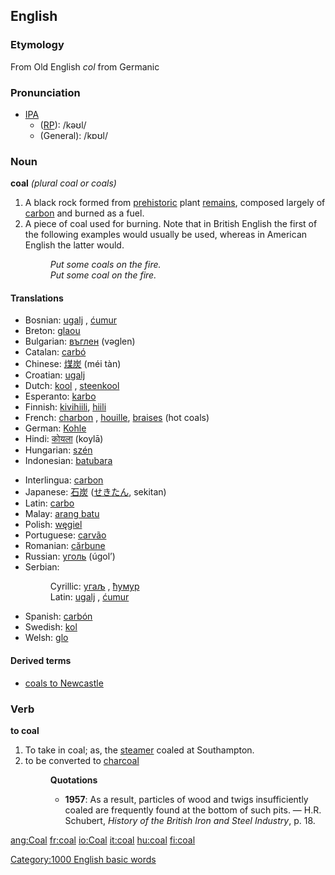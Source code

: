 ==English==

===Etymology===
From Old English ''col'' from Germanic

===Pronunciation===
*[[IPA|IPA]]
**([[received pronunciation|RP]]): /kəʊl/
**(General): /kɒʊl/

===Noun===
'''coal''' ''(plural coal or coals)''
# A black rock formed from [[prehistoric]] plant [[remains]], composed largely of [[carbon]] and burned as a fuel.
# A piece of coal used for burning. Note that in British English the first of the following examples would usually be used, whereas in American English the latter would.
#:''Put some coals on the fire.''
#:''Put some coal on the fire.'' 

====Translations====
{{top}}
*Bosnian: [[ugalj#Bosnian|ugalj]] {{m}}, [[ćumur#Bosnian|ćumur]] {{m}}
*Breton: [[glaou]]
*Bulgarian: [[въглен]] (vəglen) {{m}}
*Catalan: [[carbó]] {{m}}
*Chinese: [[煤炭]] (méi tàn)
*Croatian: [[ugalj#Croatian|ugalj]] {{m}}
*Dutch: [[kool]] {{m}}, [[steenkool]] {{m}}
*Esperanto: [[karbo]]
*Finnish: [[kivihiili]], [[hiili]]
*French: [[charbon]] {{m}}, [[houille]], [[braises]] {{f}} (hot coals)
*German: [[Kohle]] {{f}}
*Hindi: [[कोयला]] (koylā)
*Hungarian: [[szén]]
*Indonesian: [[batubara]]
{{mid}}
*Interlingua: [[carbon]]
*Japanese: [[石炭]] ([[せきたん]], sekitan)
*Latin: [[carbo]] {{m}} 
*Malay: [[arang batu]]
*Polish: [[węgiel]] {{m}}
*Portuguese: [[carvão]] {{m}}
*Romanian: [[cărbune]] {{m}}
*Russian: [[уголь]] (úgol’) {{m}}
*Serbian:
*:Cyrillic: [[угаљ#Serbian|угаљ]] {{m}}, [[ћумур#Serbian|ћумур]] {{m}}
*:Latin: [[ugalj#Serbian|ugalj]] {{m}}, [[ćumur#Serbian|ćumur]] {{m}}
*Spanish: [[carbón]] {{m}}
*Swedish: [[kol]]
*Welsh: [[glo]] {{m}}

====Derived terms====
* [[coals to Newcastle]]

===Verb===
'''to coal'''
#To take in coal; as, the [[steamer]] coaled at Southampton.
#to be converted to [[charcoal]]
#:'''Quotations'''
#:*'''1957''': As a result, particles of wood and twigs insufficiently coaled are frequently found at the bottom of such pits. &mdash; H.R. Schubert, ''History of the British Iron and Steel Industry'', p. 18.

[[Category:1000 English basic words]]

[[ang:Coal]]
[[fr:coal]]
[[io:Coal]]
[[it:coal]]
[[hu:coal]]
[[fi:coal]]